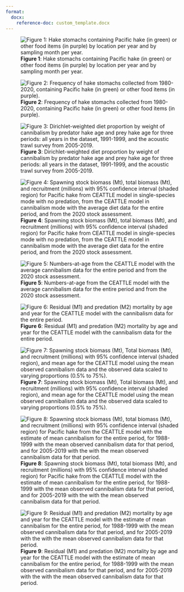 ```yaml
---
format:
  docx:
    reference-doc: custom_template.docx
---
```


![**Figure 1**: Hake stomachs containing Pacific hake (in green) or other food items (in purple) by location per year and by sampling month per year.](./plots/diet/locations_timing.png)

![**Figure 2**: Frequency of hake stomachs collected from 1980-2020, containing Pacific hake (in green) or other food items (in purple).](./plots/diet/hake_cannibalism.png)

![**Figure 3**: Dirichlet-weighted diet proportion by weight of cannibalism by predator hake age and prey hake age for three periods: all years in the dataset, 1991-1999, and the acoustic trawl survey from 2005-2019.](./plots/diet/Dirichlet/Dirichlet_comp_pretty.png)

![**Figure 4**: Spawning stock biomass (Mt), total biomass (Mt), and recruitment (millions) with 95% confidence interval (shaded region) for Pacific hake from CEATTLE model in single-species mode with no predation, from the CEATTLE model in cannibalism mode with the average diet data for the entire period, and from the 2020 stock assessment.](./plots/CEATTLE/cannibalism/popdyn.png)

![**Figure 5**: Numbers-at-age from the CEATTLE model with the average cannibalism data for the entire period and from the 2020 stock assessment.](./plots/CEATTLE/cannibalism/nbyage.png)

![**Figure 6**: Residual (M1) and predation (M2) mortality by age and year for the CEATTLE model with the cannibalism data for the entire period.](./plots/CEATTLE/cannibalism/M.png)

![**Figure 7**: Spawning stock biomass (Mt), Total biomass (Mt), and recruitment (millions) with 95% confidence interval (shaded region), and mean age for the CEATTLE model using the mean observed cannibalism data and the observed data scaled to varying proportions (0.5% to 75%).](./plots/CEATTLE/cannibalism/Testing/sensitivity_meanage_popdy.png)

![**Figure 8**: Spawning stock biomass (Mt), total biomass (Mt), and recruitment (millions) with 95% confidence interval (shaded region) for Pacific hake from the CEATTLE model with the estimate of mean cannibalism for the entire period, for 1988-1999 with the mean observed cannibalism data for that period, and for 2005-2019 with the with the mean observed cannibalism data for that period.](./plots/CEATTLE/cannibalism/Testing/dirichlet_popdy.png)

![**Figure 9**: Residual (M1) and predation (M2) mortality by age and year for the CEATTLE model with the estimate of mean cannibalism for the entire period, for 1988-1999 with the mean observed cannibalism data for that period, and for 2005-2019 with the with the mean observed cannibalism data for that period.](./plots/CEATTLE/cannibalism/Testing/dirichlet_M.png)
